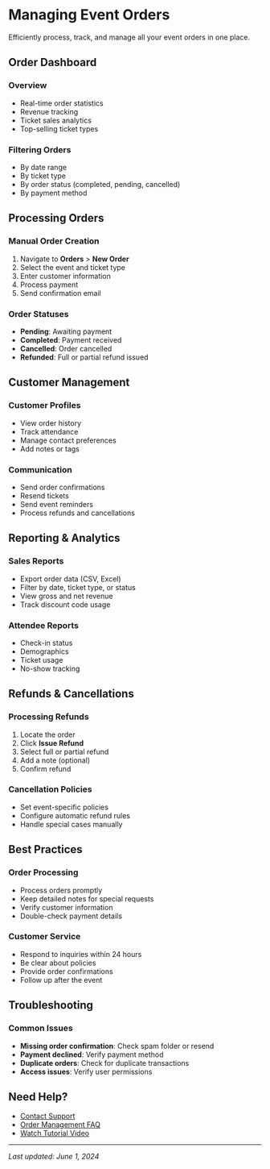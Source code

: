 # Managing Event Orders

Efficiently process, track, and manage all your event orders in one place.

## Order Dashboard

### Overview
- Real-time order statistics
- Revenue tracking
- Ticket sales analytics
- Top-selling ticket types

### Filtering Orders
- By date range
- By ticket type
- By order status (completed, pending, cancelled)
- By payment method

## Processing Orders

### Manual Order Creation
1. Navigate to **Orders** > **New Order**
2. Select the event and ticket type
3. Enter customer information
4. Process payment
5. Send confirmation email

### Order Statuses
- **Pending**: Awaiting payment
- **Completed**: Payment received
- **Cancelled**: Order cancelled
- **Refunded**: Full or partial refund issued

## Customer Management

### Customer Profiles
- View order history
- Track attendance
- Manage contact preferences
- Add notes or tags

### Communication
- Send order confirmations
- Resend tickets
- Send event reminders
- Process refunds and cancellations

## Reporting & Analytics

### Sales Reports
- Export order data (CSV, Excel)
- Filter by date, ticket type, or status
- View gross and net revenue
- Track discount code usage

### Attendee Reports
- Check-in status
- Demographics
- Ticket usage
- No-show tracking

## Refunds & Cancellations

### Processing Refunds
1. Locate the order
2. Click **Issue Refund**
3. Select full or partial refund
4. Add a note (optional)
5. Confirm refund

### Cancellation Policies
- Set event-specific policies
- Configure automatic refund rules
- Handle special cases manually

## Best Practices

### Order Processing
- Process orders promptly
- Keep detailed notes for special requests
- Verify customer information
- Double-check payment details

### Customer Service
- Respond to inquiries within 24 hours
- Be clear about policies
- Provide order confirmations
- Follow up after the event

## Troubleshooting

### Common Issues
- **Missing order confirmation**: Check spam folder or resend
- **Payment declined**: Verify payment method
- **Duplicate orders**: Check for duplicate transactions
- **Access issues**: Verify user permissions

## Need Help?

- [Contact Support](/troubleshooting/contact-support)
- [Order Management FAQ](/troubleshooting/faq#orders)
- [Watch Tutorial Video](#)

---
*Last updated: June 1, 2024*
